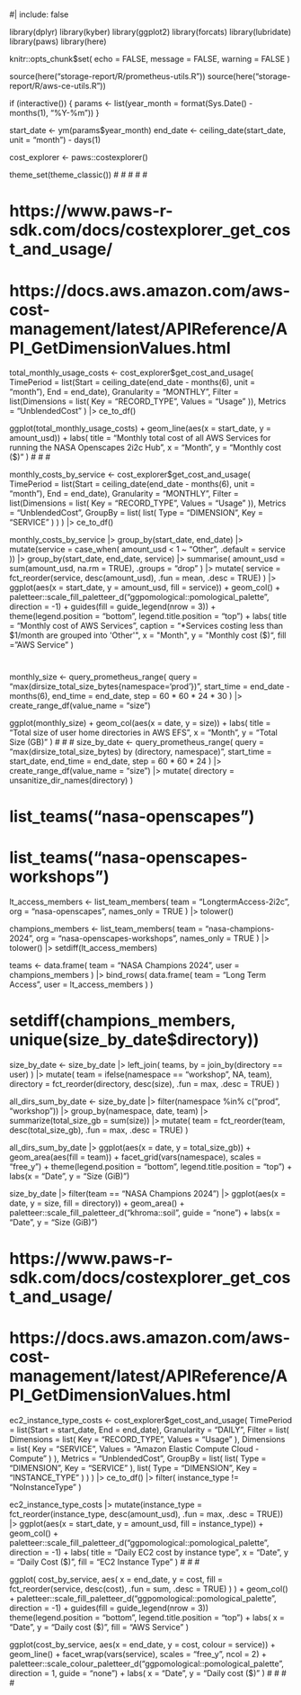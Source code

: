 #
#
#
#
#
#
#
#
#
#
#
#
#
#
#
#
#
#
#
#
#
#
#
#
#
#
#| include: false

library(dplyr)
library(kyber)
library(ggplot2)
library(forcats)
library(lubridate)
library(paws)
library(here)

knitr::opts_chunk$set(
  echo = FALSE,
  message = FALSE,
  warning = FALSE
)

source(here("storage-report/R/prometheus-utils.R"))
source(here("storage-report/R/aws-ce-utils.R"))

if (interactive()) {
  params <- list(year_month = format(Sys.Date() - months(1), "%Y-%m"))
}

start_date <- ym(params$year_month)
end_date <- ceiling_date(start_date, unit = "month") - days(1)

cost_explorer <- paws::costexplorer()

theme_set(theme_classic())
#
#
#
#
#

# https://www.paws-r-sdk.com/docs/costexplorer_get_cost_and_usage/
# https://docs.aws.amazon.com/aws-cost-management/latest/APIReference/API_GetDimensionValues.html
total_monthly_usage_costs <- cost_explorer$get_cost_and_usage(
  TimePeriod = list(Start = ceiling_date(end_date - months(6), unit = "month"), End = end_date),
  Granularity = "MONTHLY",
  Filter = list(Dimensions = list(
    Key = "RECORD_TYPE",
    Values = "Usage"
  )),
  Metrics = "UnblendedCost"
) |>
  ce_to_df()

ggplot(total_monthly_usage_costs) +
  geom_line(aes(x = start_date, y = amount_usd)) +
  labs(
    title = "Monthly total cost of all AWS Services for running the NASA Openscapes 2i2c Hub",
    x = "Month",
    y = "Monthly cost ($)"
  )
#
#
#

monthly_costs_by_service <- cost_explorer$get_cost_and_usage(
  TimePeriod = list(Start = ceiling_date(end_date - months(6), unit = "month"), End = end_date),
  Granularity = "MONTHLY",
  Filter = list(Dimensions = list(
    Key = "RECORD_TYPE",
    Values = "Usage"
  )),
  Metrics = "UnblendedCost",
  GroupBy = list(
    list(
      Type = "DIMENSION",
      Key = "SERVICE"
    )
  )
) |>
  ce_to_df()

monthly_costs_by_service |>
  group_by(start_date, end_date) |>
  mutate(service = case_when(
    amount_usd < 1 ~ "Other",
    .default = service
  )) |>
  group_by(start_date, end_date, service) |>
  summarise(
    amount_usd = sum(amount_usd, na.rm = TRUE),
    .groups = "drop"
  ) |>
  mutate(
    service = fct_reorder(service, desc(amount_usd), .fun = mean, .desc = TRUE)
  ) |>
  ggplot(aes(x = start_date, y = amount_usd, fill = service)) +
  geom_col() +
  paletteer::scale_fill_paletteer_d("ggpomological::pomological_palette", direction = -1) +
  guides(fill = guide_legend(nrow = 3)) +
  theme(legend.position = "bottom", legend.title.position = "top") +
  labs(
    title = "Monthly cost of AWS Services",
    caption = "*Services costing less than $1/month are grouped into 'Other'",
    x = "Month",
    y = "Monthly cost ($)",
    fill = "AWS Service"
  )

#
#
#
#
#
monthly_size <- query_prometheus_range(
  query = "max(dirsize_total_size_bytes{namespace='prod'})",
  start_time = end_date - months(6),
  end_time = end_date,
  step = 60 * 60 * 24 * 30
) |>
  create_range_df(value_name = "size")

ggplot(monthly_size) +
  geom_col(aes(x = date, y = size)) +
  labs(
    title = "Total size of user home directories in AWS EFS",
    x = "Month",
    y = "Total Size (GB)"
  )
#
#
#
size_by_date <- query_prometheus_range(
  query = "max(dirsize_total_size_bytes) by (directory, namespace)",
  start_time = start_date,
  end_time = end_date,
  step = 60 * 60 * 24
) |>
  create_range_df(value_name = "size") |>
  mutate(
    directory = unsanitize_dir_names(directory)
  )

# list_teams("nasa-openscapes")
# list_teams("nasa-openscapes-workshops")

lt_access_members <- list_team_members(
  team = "LongtermAccess-2i2c",
  org = "nasa-openscapes",
  names_only = TRUE
) |>
  tolower()

champions_members <- list_team_members(
  team = "nasa-champions-2024",
  org = "nasa-openscapes-workshops",
  names_only = TRUE
) |>
  tolower() |>
  setdiff(lt_access_members)

teams <- data.frame(
  team = "NASA Champions 2024",
  user = champions_members
) |>
  bind_rows(
    data.frame(
      team = "Long Term Access",
      user = lt_access_members
    )
  )

# setdiff(champions_members, unique(size_by_date$directory))

size_by_date <- size_by_date |>
  left_join(
    teams,
    by = join_by(directory == user)
  ) |>
  mutate(
    team = ifelse(namespace == "workshop", NA, team),
    directory = fct_reorder(directory, desc(size), .fun = max, .desc = TRUE)
  )

all_dirs_sum_by_date <- size_by_date |>
  filter(namespace %in% c("prod", "workshop")) |>
  group_by(namespace, date, team) |>
  summarize(total_size_gb = sum(size)) |>
  mutate(
    team = fct_reorder(team, desc(total_size_gb), .fun = max, .desc = TRUE)
  )

all_dirs_sum_by_date |>
  ggplot(aes(x = date, y = total_size_gb)) +
  geom_area(aes(fill = team)) +
  facet_grid(vars(namespace), scales = "free_y") +
  theme(legend.position = "bottom", legend.title.position = "top") +
  labs(x = "Date", y = "Size (GiB)")

size_by_date |>
  filter(team == "NASA Champions 2024") |>
  ggplot(aes(x = date, y = size, fill = directory)) +
  geom_area() +
  paletteer::scale_fill_paletteer_d("khroma::soil", guide = "none") +
  labs(x = "Date", y = "Size (GiB)")

#
#
#
# https://www.paws-r-sdk.com/docs/costexplorer_get_cost_and_usage/
# https://docs.aws.amazon.com/aws-cost-management/latest/APIReference/API_GetDimensionValues.html
ec2_instance_type_costs <- cost_explorer$get_cost_and_usage(
  TimePeriod = list(Start = start_date, End = end_date),
  Granularity = "DAILY",
  Filter = list(
    Dimensions = list(
      Key = "RECORD_TYPE",
      Values = "Usage"
    ),
    Dimensions = list(
      Key = "SERVICE",
      Values = "Amazon Elastic Compute Cloud - Compute"
    )
  ),
  Metrics = "UnblendedCost",
  GroupBy = list(
    list(
      Type = "DIMENSION",
      Key = "SERVICE"
    ),
    list(
      Type = "DIMENSION",
      Key = "INSTANCE_TYPE"
    )
  )
) |>
  ce_to_df() |>
  filter(
    instance_type != "NoInstanceType"
  )

ec2_instance_type_costs |>
  mutate(instance_type = fct_reorder(instance_type, desc(amount_usd), .fun = max, .desc = TRUE)) |>
  ggplot(aes(x = start_date, y = amount_usd, fill = instance_type)) +
  geom_col() +
  paletteer::scale_fill_paletteer_d("ggpomological::pomological_palette", direction = -1) +
  labs(
    title = "Daily EC2 cost by instance type",
    x = "Date",
    y = "Daily Cost ($)",
    fill = "EC2 Instance Type"
  )
#
#
#

ggplot(
  cost_by_service,
  aes(
    x = end_date, y = cost,
    fill = fct_reorder(service, desc(cost), .fun = sum, .desc = TRUE)
  )
) +
  geom_col() +
  paletteer::scale_fill_paletteer_d("ggpomological::pomological_palette", direction = -1) +
  guides(fill = guide_legend(nrow = 3))
theme(legend.position = "bottom", legend.title.position = "top") +
  labs(
    x = "Date",
    y = "Daily cost ($)",
    fill = "AWS Service"
  )

ggplot(cost_by_service, aes(x = end_date, y = cost, colour = service)) +
  geom_line() +
  facet_wrap(vars(service), scales = "free_y", ncol = 2) +
  paletteer::scale_colour_paletteer_d("ggpomological::pomological_palette", direction = 1, guide = "none") +
  labs(
    x = "Date",
    y = "Daily cost ($)"
  )
#
#
#
#
